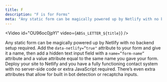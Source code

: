 ```yaml
---
title: F
description: "F is for Forms"
meta: "Any static form can be magically powered up by Netlify with no backend setup required. Deploy your site to Netlify and you have a fully functioning contact system."
---
```


<Video id="OU96oc0jpYI" video={`ABSs_LETTER_${title}`} />

Any static form can be magically powered up by Netlify with no backend setup required. Add the `data-netlify=”true"` attribute to your form and give it a name, then add a hidden text input field with a `name=”form-name”` attribute and a value attribute equal to the same name you gave your form. Deploy your site to Netlify and you have a fully functioning contact system with no server-side code or extra JavaScript required. There’s even extra attributes that allow for built in bot detection or recaptcha inputs.